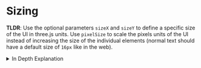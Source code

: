 
# Sizing

**TLDR**: Use the optional parameters `sizeX` and `sizeY` to define a specific size of the UI in three.js units. Use `pixelSize` to scale the pixels units of the UI instead of increasing the size of the individual elements (normal text should have a default size of `16px` like in the web).

<details>
  <summary>In Depth Explanation</summary>

  The size of the root element is specified in three.js units using the optional `sizeX` and `sizeY` parameters.
  
  Declaring the size of elements inside the root element using parameters, such as the `width` of an image or the `fontSize` of a text element, is based on `pixel` units, which strongly relate to the `px` unit in css. The relation between three.js units and pixel units can be set using the `pixelSize` property. The property expresses the size of one pixel in three.js units and defaults to `0.002`. With this default, `500px` is equal to 1 three.js unit. To make interoperability between code bases and different component libraries easier, we encourage to use the intuition of pixel sizes from the web. For instance, the default text height relates to 16 pixels. If these pixel sizes appear too small or too high in the szene, the `pixelSize` should be increased or decreased respectively.
  
  Another property exposed by the `RootContainer` is the `precision`, which expresses the resolution of the units. For instance, the default `precision` of `0.1` allows the layout engine to interprete the values `0.5` and `0.4` correctly but will misinterprete `0.45`. Additionall,y the precision influeces the z-offset between nested components. If z-fighting occurs the precision should be increased.
</details>
